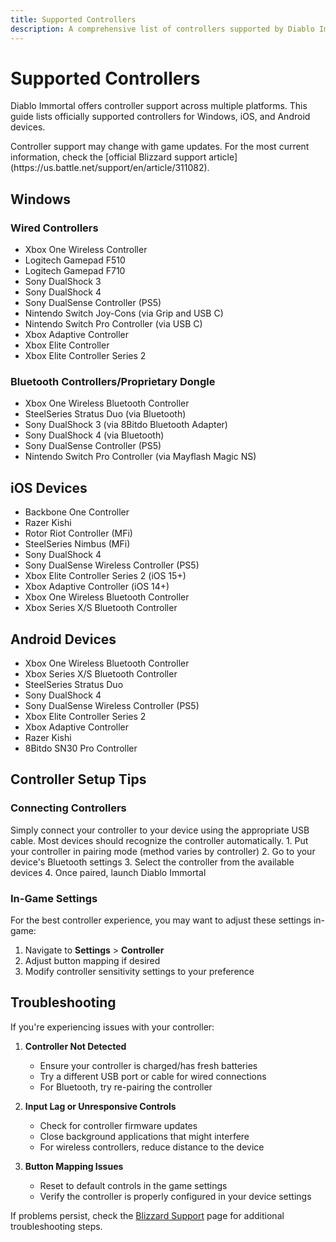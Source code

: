 ```yaml
---
title: Supported Controllers
description: A comprehensive list of controllers supported by Diablo Immortal across different platforms
---
```


# Supported Controllers

Diablo Immortal offers controller support across multiple platforms. This guide lists officially supported controllers for Windows, iOS, and Android devices.

<Note title="Updates">
  Controller support may change with game updates. For the most current information, check the [official Blizzard support article](https://us.battle.net/support/en/article/311082).
</Note>

## Windows

### Wired Controllers

- Xbox One Wireless Controller
- Logitech Gamepad F510
- Logitech Gamepad F710
- Sony DualShock 3
- Sony DualShock 4
- Sony DualSense Controller (PS5)
- Nintendo Switch Joy-Cons (via Grip and USB C)
- Nintendo Switch Pro Controller (via USB C)
- Xbox Adaptive Controller
- Xbox Elite Controller
- Xbox Elite Controller Series 2

### Bluetooth Controllers/Proprietary Dongle

- Xbox One Wireless Bluetooth Controller
- SteelSeries Stratus Duo (via Bluetooth)
- Sony DualShock 3 (via 8Bitdo Bluetooth Adapter)
- Sony DualShock 4 (via Bluetooth)
- Sony DualSense Controller (PS5)
- Nintendo Switch Pro Controller (via Mayflash Magic NS)

## iOS Devices

- Backbone One Controller
- Razer Kishi
- Rotor Riot Controller (MFi)
- SteelSeries Nimbus (MFi)
- Sony DualShock 4
- Sony DualSense Wireless Controller (PS5)
- Xbox Elite Controller Series 2 (iOS 15+)
- Xbox Adaptive Controller (iOS 14+)
- Xbox One Wireless Bluetooth Controller
- Xbox Series X/S Bluetooth Controller

## Android Devices

- Xbox One Wireless Bluetooth Controller
- Xbox Series X/S Bluetooth Controller
- SteelSeries Stratus Duo
- Sony DualShock 4
- Sony DualSense Wireless Controller (PS5)
- Xbox Elite Controller Series 2
- Xbox Adaptive Controller
- Razer Kishi
- 8Bitdo SN30 Pro Controller

## Controller Setup Tips

### Connecting Controllers

<Stepper>
  <StepperItem title="Wired Connection">
    Simply connect your controller to your device using the appropriate USB cable. Most devices should recognize the controller automatically.
  </StepperItem>

  <StepperItem title="Bluetooth Connection">
    1. Put your controller in pairing mode (method varies by controller)
    2. Go to your device's Bluetooth settings
    3. Select the controller from the available devices
    4. Once paired, launch Diablo Immortal
  </StepperItem>
</Stepper>

### In-Game Settings

For the best controller experience, you may want to adjust these settings in-game:

1. Navigate to **Settings** > **Controller**
2. Adjust button mapping if desired
3. Modify controller sensitivity settings to your preference

## Troubleshooting

If you're experiencing issues with your controller:

1. **Controller Not Detected**
   - Ensure your controller is charged/has fresh batteries
   - Try a different USB port or cable for wired connections
   - For Bluetooth, try re-pairing the controller

2. **Input Lag or Unresponsive Controls**
   - Check for controller firmware updates
   - Close background applications that might interfere
   - For wireless controllers, reduce distance to the device

3. **Button Mapping Issues**
   - Reset to default controls in the game settings
   - Verify the controller is properly configured in your device settings

If problems persist, check the [Blizzard Support](https://support.blizzard.com/en-us/diablo-immortal) page for additional troubleshooting steps.